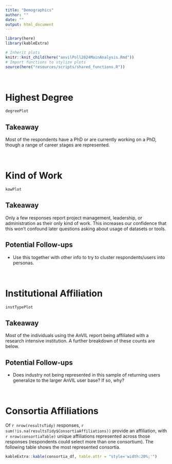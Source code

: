 ```yaml
---
title: "Demographics"
author: ""
date: ""
output: html_document
---
```


```r
library(here)
library(kableExtra)

# Inherit plots
knitr::knit_child(here("anvilPoll2024MainAnalysis.Rmd"))
# Import functions to stylize plots
source(here("resources/scripts/shared_functions.R"))
```

<br>

# Highest Degree

```r
degreePlot
```

## Takeaway

Most of the respondents have a PhD or are currently working on a PhD, though a range of career stages are represented.

<br>

# Kind of Work

```r
kowPlot
```

## Takeaway

Only a few responses report project management, leadership, or administration as their only kind of work. This increases our confidence that this won't confound later questions asking about usage of datasets or tools.

## Potential Follow-ups

  - Use this together with other info to try to cluster respondents/users into personas.

<br>

# Institutional Affiliation

```r
instTypePlot
```

## Takeaway

Most of the individuals using the AnVIL report being affiliated with a research intensive institution. A further breakdown of these counts are below.

## Potential Follow-ups

  - Does industry not being represented in this sample of returning users generalize to the larger AnVIL user base? If so, why?

<br>

# Consortia Affiliations

Of `r nrow(resultsTidy)` responses, `r sum(!is.na(resultsTidy$ConsortiaAffiliations))` provide an affiliation, with `r nrow(consortiaTable)` unique affiliations represented across those responses (respondents could select more than one consortium). The following table shows the most represented consortia.

```r
kableExtra::kable(consortia_df, table.attr = "style='width:20%;'")
```
